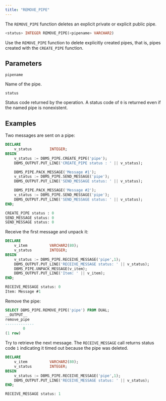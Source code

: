 ```yaml
---
title: "REMOVE_PIPE"
---
```


The `REMOVE_PIPE` function deletes an explicit private or explicit public pipe.

```sql
<status> INTEGER REMOVE_PIPE(<pipename> VARCHAR2)
```

Use the `REMOVE_PIPE` function to delete explicitly created pipes, that is, pipes created with the `CREATE_PIPE` function.

## Parameters

`pipename`

 Name of the pipe.

`status`

 Status code returned by the operation. A status code of `0` is returned even if the named pipe is nonexistent.

## Examples

Two messages are sent on a pipe:

```sql
DECLARE
    v_status        INTEGER;
BEGIN
    v_status := DBMS_PIPE.CREATE_PIPE('pipe');
    DBMS_OUTPUT.PUT_LINE('CREATE_PIPE status : ' || v_status);

    DBMS_PIPE.PACK_MESSAGE('Message #1');
    v_status := DBMS_PIPE.SEND_MESSAGE('pipe');
    DBMS_OUTPUT.PUT_LINE('SEND_MESSAGE status: ' || v_status);

    DBMS_PIPE.PACK_MESSAGE('Message #2');
    v_status := DBMS_PIPE.SEND_MESSAGE('pipe');
    DBMS_OUTPUT.PUT_LINE('SEND_MESSAGE status: ' || v_status);
END;

CREATE_PIPE status : 0
SEND_MESSAGE status: 0
SEND_MESSAGE status: 0
```

Receive the first message and unpack it:

```sql
DECLARE
    v_item          VARCHAR2(80);
    v_status        INTEGER;
BEGIN
    v_status := DBMS_PIPE.RECEIVE_MESSAGE('pipe',1);
    DBMS_OUTPUT.PUT_LINE('RECEIVE_MESSAGE status: ' || v_status);
    DBMS_PIPE.UNPACK_MESSAGE(v_item);
    DBMS_OUTPUT.PUT_LINE('Item: ' || v_item);
END;

RECEIVE_MESSAGE status: 0
Item: Message #1
```

Remove the pipe:

```sql
SELECT DBMS_PIPE.REMOVE_PIPE('pipe') FROM DUAL;
__OUTPUT__
remove_pipe
-------------
        0
(1 row)
```

Try to retrieve the next message. The `RECEIVE_MESSAGE` call returns status code `1` indicating it timed out because the pipe was deleted.

```sql
DECLARE
    v_item          VARCHAR2(80);
    v_status        INTEGER;
BEGIN
    v_status := DBMS_PIPE.RECEIVE_MESSAGE('pipe',1);
    DBMS_OUTPUT.PUT_LINE('RECEIVE_MESSAGE status: ' || v_status);
END;

RECEIVE_MESSAGE status: 1
```

